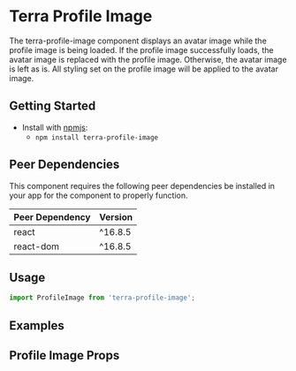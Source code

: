 


<Badge />

# Terra Profile Image

The terra-profile-image component displays an avatar image while the profile image is being loaded. If the profile image successfully loads, the avatar image is replaced with the profile image. Otherwise, the avatar image is left as is. All styling set on the profile image will be applied to the avatar image.

## Getting Started

- Install with [npmjs](https://www.npmjs.com):
  - `npm install terra-profile-image`

<!-- AUTO-GENERATED-CONTENT:START Peer Dependencies -->
## Peer Dependencies

This component requires the following peer dependencies be installed in your app for the component to properly function.

| Peer Dependency | Version |
|-|-|
| react | ^16.8.5 |
| react-dom | ^16.8.5 |

<!-- AUTO-GENERATED-CONTENT:END -->

## Usage

```jsx
import ProfileImage from 'terra-profile-image';
```

## Examples
<ProfileImageDefault />
<ProfileImageFit />

## Profile Image Props
<ProfileImagePropsTable />
